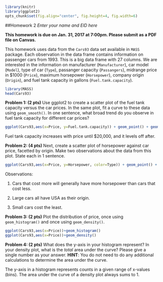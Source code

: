 ```r
library(knitr)
library(ggplot2)
opts_chunk$set(fig.align="center", fig.height=4, fig.width=6)
```
##Homework 2
*Enter your name and EID here*

**This homework is due on Jan. 31, 2017 at 7:00pm. Please submit as a PDF file on Canvas.**

This homework uses data from the `Cars93` data set available in `MASS` package. Each observation in the data frame contains information on passenger cars from 1993. This is a big data frame with 27 columns. We are interested in the information on manufacturer (`Manufacturer`), car model (`Model`), type of car (`Type`), passanger capacity (`Passangers`), midrange price in $1000 (`Price`), maximum horsepower (`Horsepower`), company origin (`Origin`), and fuel tank capacity in gallons (`Fuel.tank.capacity`). 

```r
library(MASS)
head(Cars93)
```

**Problem 1: (2 pts)** Use ggplot2 to create a scatter plot of the fuel tank capacity versus the car prices. In the same plot, fit a curve to these data using `geom_smooth()`. In one sentence, what broad trend do you observe in fuel tank capacity for different car prices? 

```r
ggplot(Cars93,aes(x=Price, y=Fuel.tank.capacity)) + geom_point() + geom_smooth()
```

Fuel tank capacity increases with price until $20,000, and it levels off after.

**Problem 2: (4 pts)** Next, create a scatter plot of horsepower against car price, facetted by origin. Make two observations about the data from this plot. State each in 1 sentence.

```r
ggplot(Cars93,aes(x=Price, y=Horsepower, color=Type)) + geom_point() + facet_wrap(~ Origin)
```

Observations:

1. Cars that cost more will generally have more horsepower than cars that cost less.

2. Large cars all have USA as their origin.

3. Small cars cost the least.

**Problem 3: (2 pts)** Plot the distribution of price, once using `geom_histogram()` and once using `geom_density()`. 

```r
ggplot(Cars93,aes(x=Price))+geom_histogram()
ggplot(Cars93,aes(x=Price))+geom_density()
```

**Problem 4: (2 pts)** What does the y-axis in your histogram represent? In your density plot, what is the *total* area under the curve? Please give a single number as your answer. **HINT**: You do not need to do any additional calculations to determine the area under the curve.

The y-axis in a histogram represents counts in a given range of x-values (bins). The area under the curve of a density plot always sums to 1.
